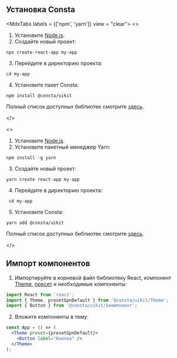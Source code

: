 
## Установка Consta

<MdxTabs labels = {['npm', 'yarn']} view = "clear">
<>
1. Установите [Node.js](https://nodejs.org/en).
2. Создайте новый проект:

```cli
npx create-react-app my-app
```

3. Перейдите в директорию проекта:

```cli
cd my-app
```

4. Установите пакет Consta:

```cli
npm install @consta/uikit
```

Полный список доступных библиотек смотрите [здесь](https://github.com/orgs/consta-design-system/repositories?type=all).

</>

<>
1. Установите [Node.js](https://nodejs.org/en).
2. Установите пакетный менеджер Yarn:

```cli
npm install -g yarn
```

3. Создайте новый проект:

```cli
yarn create react-app my-app
```

4. Перейдите в директорию проекта:

```cli
 cd my-app
```

5. Установите Consta:

```cli
yarn add @consta/uikit
```

Полный список доступных библиотек смотрите [здесь](https://github.com/orgs/consta-design-system/repositories?type=all).

</>
</MdxTabs>

## Импорт компонентов

1. Импортируйте в корневой файл библиотеку React, компонент [Theme](##LIBS.LIB.STAND.TAB/lib:uikit/stand:components-theme-stable/tab:dev), [пресет](##LIBS.LIB.STAND.TAB/lib:uikit/stand:components-theme-stable/tab:dev/hash:пресеты) и необходимые компоненты:

```jsx
import React from 'react';
import { Theme, presetGpnDefault } from '@consta/uikit/Theme';
import { Button } from '@consta/uikit/$компонент';
```

2. Вложите компоненты в тему:

```jsx
const App = () => (
  <Theme preset={presetGpnDefault}>
    <Button label="Кнопка" />
  </Theme>
);
```

